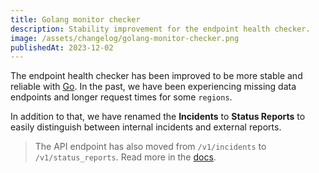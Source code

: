 ```yaml
---
title: Golang monitor checker
description: Stability improvement for the endpoint health checker.
image: /assets/changelog/golang-monitor-checker.png
publishedAt: 2023-12-02
---
```


The endpoint health checker has been improved to be more stable and reliable
with [Go](https://go.dev). In the past, we have been experiencing missing data
endpoints and longer request times for some `regions`.

In addition to that, we have renamed the **Incidents** to **Status Reports** to
easily distinguish between internal incidents and external reports.

> The API endpoint has also moved from `/v1/incidents` to `/v1/status_reports`.
> Read more in the [docs](https://docs.openstatus.dev/incident/overview).
